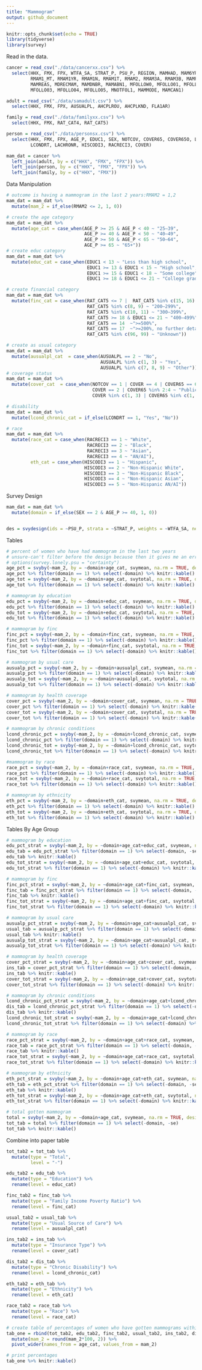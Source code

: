 ```yaml
---
title: "Mammogram"
output: github_document
---
```


```r
knitr::opts_chunk$set(echo = TRUE)
library(tidyverse)
library(survey)
```

Read in the data.
```r
cancer = read_csv("./data/cancerxx.csv") %>%
  select(HHX, FMX, FPX, WTFA_SA, STRAT_P, PSU_P, REGION, MAMHAD, MAM6YR, 
         RMAM1_MT, RMAM1YR, RMAM1N, RMAM1T, RMAM2, RMAM3A, RMAM3B, MAMPAY, 
         MAMREAS, MDRECMAM, MAMDNBR, MAMABN1, MFOLLOW0, MFOLLO01, MFOLLO02, 
         MFOLLO03, MFOLLO04, MFOLLO05, MNOTFOL1, MAMMODE, MAMCAN1)

adult = read_csv("./data/samadult.csv") %>%
  select(HHX, FMX, FPX, AUSUALPL, AHCPLROU, AHCPLKND, FLA1AR)

family = read_csv("./data/familyxx.csv") %>%
  select(HHX, FMX, RAT_CAT4, RAT_CAT5)

person = read_csv("./data/personsx.csv") %>%
  select(HHX, FMX, FPX, AGE_P, EDUC1, SEX, NOTCOV, COVER65, COVER65O, LA1AR,
         LCONDRT, LACHRONR, HISCODI3, RACRECI3, COVER)

mam_dat = cancer %>%
  left_join(adult, by = c("HHX", "FMX", "FPX")) %>%
  left_join(person, by = c("HHX", "FMX", "FPX")) %>%
  left_join(family, by = c("HHX", "FMX")) 
```

Data Manipulation
```r
# outcome is having a mammogram in the last 2 years:RMAM2 = 1,2
mam_dat = mam_dat %>%
  mutate(mam_2 = if_else(RMAM2 <= 2, 1, 0))

# create the age category
mam_dat = mam_dat %>% 
  mutate(age_cat = case_when(AGE_P >= 25 & AGE_P < 40 ~ "25–39",
                             AGE_P >= 40 & AGE_P < 50 ~ "40–49",
                             AGE_P >= 50 & AGE_P < 65 ~ "50–64",
                             AGE_P >= 65 ~ "65+"))
# create educ category
mam_dat = mam_dat %>% 
  mutate(educ_cat = case_when(EDUC1 < 13 ~ "Less than high school",
                              EDUC1 >= 13 & EDUC1 < 15 ~ "High school",
                              EDUC1 >= 15 & EDUC1 < 18 ~ "Some college",
                              EDUC1 >= 18 & EDUC1 <= 21 ~ "College graduate"))

# create financial category
mam_dat = mam_dat %>% 
  mutate(finc_cat = case_when(RAT_CAT5 <= 7 |  RAT_CAT5 %in% c(15, 16) ~ "<200%",
                              RAT_CAT5 %in% c(8, 9) ~ "200–299%", 
                              RAT_CAT5 %in% c(10, 11) ~ "300–399%",
                              RAT_CAT5 >= 18 & EDUC1 <= 21 ~ "400–499%",
                              RAT_CAT5 == 14  ~">=500%",
                              RAT_CAT5 == 17  ~">=200%, no further detail",
                              RAT_CAT5 %in% c(96, 99) ~ "Unknown"))

# create as usual category
mam_dat = mam_dat %>% 
  mutate(ausualpl_cat  = case_when(AUSUALPL == 2 ~ "No",
                                   AUSUALPL %in% c(1, 3) ~ "Yes",
                                   AUSUALPL %in% c(7, 8, 9) ~ "Other"))
# coverage status
mam_dat = mam_dat %>% 
  mutate(cover_cat  = case_when(NOTCOV == 1 | COVER == 4 | COVER65 == 6 ~ "None",
                                COVER == 2 | COVER65 %in% 2:4 ~ "Public",
                                COVER %in% c(1, 3) | COVER65 %in% c(1, 5) ~ "Private/Military"))

# disability
mam_dat = mam_dat %>% 
  mutate(lcond_chronic_cat = if_else(LCONDRT == 1, "Yes", "No"))

# race
mam_dat = mam_dat %>% 
  mutate(race_cat = case_when(RACRECI3 == 1 ~ "White",
                              RACRECI3 == 2 ~ "Black",
                              RACRECI3 == 3 ~ "Asian",
                              RACRECI3 == 4 ~ "AN/AI"),
         eth_cat = case_when(HISCODI3 == 1 ~ "Hispanic",
                             HISCODI3 == 2 ~ "Non-Hispanic White",
                             HISCODI3 == 3 ~ "Non-Hispanic Black",
                             HISCODI3 == 4 ~ "Non-Hispanic Asian",
                             HISCODI3 == 5 ~ "Non-Hispanic AN/AI"))


```


Survey Design
```r
mam_dat = mam_dat %>%
  mutate(domain = if_else(SEX == 2 & AGE_P >= 40, 1, 0))


des = svydesign(ids = ~PSU_P, strata = ~STRAT_P, weights = ~WTFA_SA, nest = TRUE, data = mam_dat)
```

Tables
```r
# percent of women who have had mammogram in the last two years
# unsure-can't filter before the design because then it gives me an error about only one PSU in strata 73
# options(survey.lonely.psu = "certainty")
age_pct = svyby(~mam_2, by = ~domain+age_cat, svymean, na.rm = TRUE, design = des)
age_pct %>% filter(domain == 1) %>% select(-domain) %>% knitr::kable()
age_tot = svyby(~mam_2, by = ~domain+age_cat, svytotal, na.rm = TRUE, design = des)
age_tot %>% filter(domain == 1) %>% select(-domain) %>% knitr::kable()

# mammogram by education
edu_pct = svyby(~mam_2, by = ~domain+educ_cat, svymean, na.rm = TRUE, design = des)
edu_pct %>% filter(domain == 1) %>% select(-domain) %>% knitr::kable()
edu_tot = svyby(~mam_2, by = ~domain+educ_cat, svytotal, na.rm = TRUE, design = des)
edu_tot %>% filter(domain == 1) %>% select(-domain) %>% knitr::kable()

# mammogram by finc
finc_pct = svyby(~mam_2, by = ~domain+finc_cat, svymean, na.rm = TRUE, design = des)
finc_pct %>% filter(domain == 1) %>% select(-domain) %>% knitr::kable()
finc_tot = svyby(~mam_2, by = ~domain+finc_cat, svytotal, na.rm = TRUE, design = des)
finc_tot %>% filter(domain == 1) %>% select(-domain) %>% knitr::kable()

# mammogram by usual care
ausualp_pct = svyby(~mam_2, by = ~domain+ausualpl_cat, svymean, na.rm = TRUE, design = des)
ausualp_pct %>% filter(domain == 1) %>% select(-domain) %>% knitr::kable()
ausualp_tot = svyby(~mam_2, by = ~domain+ausualpl_cat, svytotal, na.rm = TRUE, design = des)
ausualp_tot %>% filter(domain == 1) %>% select(-domain) %>% knitr::kable()

# mammogram by health coverage
cover_pct = svyby(~mam_2, by = ~domain+cover_cat, svymean, na.rm = TRUE, design = des)
cover_pct %>% filter(domain == 1) %>% select(-domain) %>% knitr::kable()
cover_tot = svyby(~mam_2, by = ~domain+cover_cat, svytotal, na.rm = TRUE, design = des)
cover_tot %>% filter(domain == 1) %>% select(-domain) %>% knitr::kable()

# mammogram by chronic conditions
lcond_chronic_pct = svyby(~mam_2, by = ~domain+lcond_chronic_cat, svymean, na.rm = TRUE, design = des)
lcond_chronic_pct %>% filter(domain == 1) %>% select(-domain) %>% knitr::kable()
lcond_chronic_tot = svyby(~mam_2, by = ~domain+lcond_chronic_cat, svytotal, na.rm = TRUE, design = des)
lcond_chronic_tot %>% filter(domain == 1) %>% select(-domain) %>% knitr::kable()

#mammogram by race
race_pct = svyby(~mam_2, by = ~domain+race_cat, svymean, na.rm = TRUE, design = des)
race_pct %>% filter(domain == 1) %>% select(-domain) %>% knitr::kable()
race_tot = svyby(~mam_2, by = ~domain+race_cat, svytotal, na.rm = TRUE, design = des)
race_tot %>% filter(domain == 1) %>% select(-domain) %>% knitr::kable()

# mammogram by ethnicity
eth_pct = svyby(~mam_2, by = ~domain+eth_cat, svymean, na.rm = TRUE, design = des)
eth_pct %>% filter(domain == 1) %>% select(-domain) %>% knitr::kable()
eth_tot = svyby(~mam_2, by = ~domain+eth_cat, svytotal, na.rm = TRUE, design = des)
eth_tot %>% filter(domain == 1) %>% select(-domain) %>% knitr::kable()
```


Tables By Age Group 

```r
# mammogram by education
edu_pct_strat = svyby(~mam_2, by = ~domain+age_cat+educ_cat, svymean, na.rm = TRUE, design = des)
edu_tab = edu_pct_strat %>% filter(domain == 1) %>% select(-domain, -se) 
edu_tab %>% knitr::kable()
edu_tot_strat = svyby(~mam_2, by = ~domain+age_cat+educ_cat, svytotal, na.rm = TRUE, design = des)
edu_tot_strat %>% filter(domain == 1) %>% select(-domain) %>% knitr::kable()

# mammogram by finc
finc_pct_strat = svyby(~mam_2, by = ~domain+age_cat+finc_cat, svymean, na.rm = TRUE, design = des)
finc_tab = finc_pct_strat %>% filter(domain == 1) %>% select(-domain, -se) 
finc_tab %>% knitr::kable()
finc_tot_strat = svyby(~mam_2, by = ~domain+age_cat+finc_cat, svytotal, na.rm = TRUE, design = des)
finc_tot_strat %>% filter(domain == 1) %>% select(-domain) %>% knitr::kable()

# mammogram by usual care
ausualp_pct_strat = svyby(~mam_2, by = ~domain+age_cat+ausualpl_cat, svymean, na.rm = TRUE, design = des)
usual_tab = ausualp_pct_strat %>% filter(domain == 1) %>% select(-domain, -se) 
usual_tab %>% knitr::kable()
ausualp_tot_strat = svyby(~mam_2, by = ~domain+age_cat+ausualpl_cat, svytotal, na.rm = TRUE, design = des)
ausualp_tot_strat %>% filter(domain == 1) %>% select(-domain) %>% knitr::kable()

# mammogram by health coverage
cover_pct_strat = svyby(~mam_2, by = ~domain+age_cat+cover_cat, svymean, na.rm = TRUE, design = des)
ins_tab = cover_pct_strat %>% filter(domain == 1) %>% select(-domain, -se) 
ins_tab %>% knitr::kable()
cover_tot_strat = svyby(~mam_2, by = ~domain+age_cat+cover_cat, svytotal, na.rm = TRUE, design = des)
cover_tot_strat %>% filter(domain == 1) %>% select(-domain) %>% knitr::kable()

# mammogram by chronic conditions
lcond_chronic_pct_strat = svyby(~mam_2, by = ~domain+age_cat+lcond_chronic_cat, svymean, na.rm = TRUE, design = des)
dis_tab = lcond_chronic_pct_strat %>% filter(domain == 1) %>% select(-domain, -se) 
dis_tab %>% knitr::kable()
lcond_chronic_tot_strat = svyby(~mam_2, by = ~domain+age_cat+lcond_chronic_cat, svytotal, na.rm = TRUE, design = des)
lcond_chronic_tot_strat %>% filter(domain == 1) %>% select(-domain) %>% knitr::kable()

# mammogram by race
race_pct_strat = svyby(~mam_2, by = ~domain+age_cat+race_cat, svymean, na.rm = TRUE, design = des)
race_tab = race_pct_strat %>% filter(domain == 1) %>% select(-domain, -se) 
race_tab %>% knitr::kable()
race_tot_strat = svyby(~mam_2, by = ~domain+age_cat+race_cat, svytotal, na.rm = TRUE, design = des)
race_tot_strat %>% filter(domain == 1) %>% select(-domain) %>% knitr::kable()

# mammogram by ethnicity
eth_pct_strat = svyby(~mam_2, by = ~domain+age_cat+eth_cat, svymean, na.rm = TRUE, design = des)
eth_tab = eth_pct_strat %>% filter(domain == 1) %>% select(-domain, -se) 
eth_tab %>% knitr::kable()
eth_tot_strat = svyby(~mam_2, by = ~domain+age_cat+eth_cat, svytotal, na.rm = TRUE, design = des)
eth_tot_strat %>% filter(domain == 1) %>% select(-domain) %>% knitr::kable()

# total gotten mammogram
total = svyby(~mam_2, by = ~domain+age_cat, svymean, na.rm = TRUE, design = des)
tot_tab = total %>% filter(domain == 1) %>% select(-domain, -se) 
tot_tab %>% knitr::kable()
```

Combine into paper table

```r
tot_tab2 = tot_tab %>%
  mutate(type = "Total",
         level = "-")

edu_tab2 = edu_tab %>%
  mutate(type = "Education") %>%
  rename(level = educ_cat)

finc_tab2 = finc_tab %>%
  mutate(type = "Family Income Poverty Ratio") %>%
  rename(level = finc_cat)

usual_tab2 = usual_tab %>%
  mutate(type = "Usual Source of Care") %>%
  rename(level = ausualpl_cat)

ins_tab2 = ins_tab %>%
  mutate(type = "Insurance Type") %>%
  rename(level = cover_cat)

dis_tab2 = dis_tab %>%
  mutate(type = "Chronic Disability") %>%
  rename(level = lcond_chronic_cat)

eth_tab2 = eth_tab %>%
  mutate(type = "Ethnicity") %>%
  rename(level = eth_cat)

race_tab2 = race_tab %>%
  mutate(type = "Race") %>%
  rename(level = race_cat)

# create table of percentages of women who have gotten mammograms within the last two years (still need to add CIs)
tab_one = rbind(tot_tab2, edu_tab2, finc_tab2, usual_tab2, ins_tab2, dis_tab2, eth_tab2, race_tab2) %>%
  mutate(mam_2 = round(mam_2*100, 2)) %>%
  pivot_wider(names_from = age_cat, values_from = mam_2) 

# print percentages
tab_one %>% knitr::kable()
```

